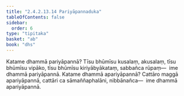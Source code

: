 ```yaml
---
title: "2.4.2.13.14 Pariyāpannaduka"
tableOfContents: false
sidebar:
  order: 6
type: "tipitaka"
basket: "ab"
book: "dhs"
---
```



<DynamicBreadcrumb />

<Division number="1607" book="dhs" bookNo="29" page="297">

<Paragraph number="2318" book="dhs">
Katame dhammā pariyāpannā? Tīsu bhūmīsu kusalaṃ, akusalaṃ, tīsu bhūmīsu vipāko, tīsu bhūmīsu kiriyābyākataṃ, sabbañca rūpaṃ—  ime dhammā pariyāpannā.
</Paragraph>

</Division>
<Division number="1608" book="dhs" bookNo="29" page="297">

<Paragraph number="2319" book="dhs">
Katame dhammā apariyāpannā? Cattāro maggā apariyāpannā, cattāri ca sāmaññaphalāni, nibbānañca—  ime dhammā apariyāpannā.
</Paragraph>
</Division>